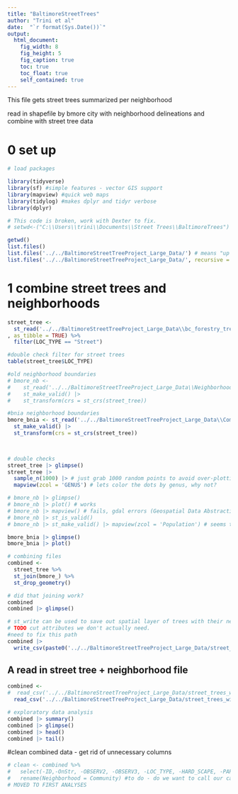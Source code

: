```yaml
---
title: "BaltimoreStreetTrees"
author: "Trini et al"
date:  "`r format(Sys.Date())`"
output:
  html_document:
    fig_width: 8
    fig_height: 5
    fig_caption: true
    toc: true
    toc_float: true
    self_contained: true
---
```


This file gets street trees summarized per neighborhood

read in shapefile by bmore city with neighborhood delineations and combine with street tree data


# 0 set up
```r


# load packages

library(tidyverse)
library(sf) #simple features - vector GIS support
library(mapview) #quick web maps 
library(tidylog) #makes dplyr and tidyr verbose
library(dplyr)

# This code is broken, work with Dexter to fix.
# setwd<-("C:\\Users\\trini\\Documents\\Street Trees\\BaltimoreTrees") # there is another way to do this I'll (DHL) show you

getwd()
list.files()
list.files('../../BaltimoreStreetTreeProject_Large_Data/') # means "up one level"
list.files('../../BaltimoreStreetTreeProject_Large_Data/', recursive = TRUE) # means "up one level"
```


# 1 combine street trees and neighborhoods
```r

street_tree <- 
  st_read('../../BaltimoreStreetTreeProject_Large_Data\\bc_forestry_trees_20190319\\bc_forestry_trees_20190319.shp'
, as_tibble = TRUE) %>% 
  filter(LOC_TYPE == "Street") 

#double check filter for street trees
table(street_tree$LOC_TYPE)

#old neighborhood boundaries
# bmore_nb <- 
#    st_read('../../BaltimoreStreetTreeProject_Large_Data\\Neighborhood/Neighborhood.shp') |> 
#    st_make_valid() |> 
#    st_transform(crs = st_crs(street_tree))

#bnia neighborhood boundaries
bmore_bnia <- st_read('../../BaltimoreStreetTreeProject_Large_Data\\Community Statistical Areas (BNIA neighborhoods)/Community_Statistical_Areas_(CSAs)__Reference_Boundaries.shp') |> #BNIA community delineations
  st_make_valid() |>
  st_transform(crs = st_crs(street_tree))

  

# double checks
street_tree |> glimpse()
street_tree |> 
  sample_n(1000) |> # just grab 1000 random points to avoid over-plotting and sensory overload
  mapview(zcol = 'GENUS') # lets color the dots by genus, why not?

# bmore_nb |> glimpse()
# bmore_nb |> plot() # works
# bmore_nb |> mapview() # fails, gdal errors (Geospatial Data Abstraction Library, https://gdal.org/, open source spatial library)
# bmore_nb |> st_is_valid()
# bmore_nb |> st_make_valid() |> mapview(zcol = 'Population') # seems to work now! updated read in step above

bmore_bnia |> glimpse()
bmore_bnia |> plot()

# combining files
combined <- 
  street_tree %>%
  st_join(bmore_) %>%
  st_drop_geometry()

# did that joining work?
combined
combined |> glimpse()

# st_write can be used to save out spatial layer of trees with their neighborhood attributes. 
# TODO cut attributes we don't actually need. 
#need to fix this path
combined |> 
  write_csv(paste0('../../BaltimoreStreetTreeProject_Large_Data/street_trees_with_neigh_attributes_', Sys.Date(), '.csv'))

```

## A read in street tree + neighborhood file
```r

combined <-
#  read_csv('../../BaltimoreStreetTreeProject_Large_Data/street_trees_with_neigh_attributes_2023-06-15.csv') #csv with old data
  read_csv('../../BaltimoreStreetTreeProject_Large_Data/street_trees_with_neigh_attributes_2023-07-07.csv')

# exploratory data analysis
combined |> summary()
combined |> glimpse()
combined |> head()
combined |> tail()
```
#clean combined data - get rid of unnecessary columns
```r
# clean <- combined %>% 
#   select(-ID,-OnStr, -OBSERV2, -OBSERV3, -LOC_TYPE, -HARD_SCAPE, -PARCELID, -COLLECTOR, -Inv_Time, -INSPECT_DT, -Inspect_TM, -Notes, -Link) %>% 
#   rename(Neighborhood = Community) #to do - do we want to call our category neighborhoods or communities now?
# MOVED TO FIRST ANALYSES
```





